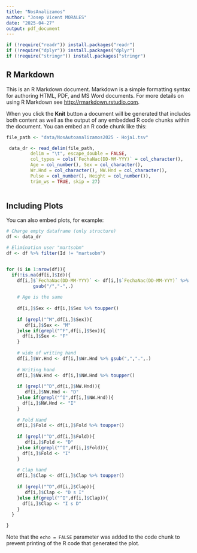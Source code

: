 ```yaml
---
title: "NosAnalizamos"
author: "Josep Vicent MORALES"
date: "2025-04-27"
output: pdf_document
---
```


```r
if (!require("readr")) install.packages("readr")
if (!require("dplyr")) install.packages("dplyr")
if (!require("stringr")) install.packages("stringr")
```

## R Markdown

This is an R Markdown document. Markdown is a simple formatting syntax for authoring HTML, PDF, and MS Word documents. For more details on using R Markdown see <http://rmarkdown.rstudio.com>.

When you click the **Knit** button a document will be generated that includes both content as well as the output of any embedded R code chunks within the document. You can embed an R code chunk like this:

```r

file_path <- "data/NosAutoanalizamos2025 - Hoja1.tsv"

 data_dr <- read_delim(file_path, 
         delim = "\t", escape_double = FALSE, 
         col_types = cols(`FechaNac(DD-MM-YYY)` = col_character(), 
         Age = col_number(), Sex = col_character(), 
         Wr.Hnd = col_character(), NW.Hnd = col_character(), 
         Pulse = col_number(), Height = col_number()), 
         trim_ws = TRUE, skip = 27)
 
```

## Including Plots

You can also embed plots, for example:

```r
# Charge empty dataframe (only structure)
df <- data_dr

# Elimination user "martsobm"
df <- df %>% filter(Id != "martsobm")


for (i in 1:nrow(df)){
  if(!is.na(df[i,]$Id)){
    df[i,]$`FechaNac(DD-MM-YYY)` <- df[i,]$`FechaNac(DD-MM-YYY)` %>% 
          gsub("/","-",.)
      
    # Age is the same
      
    df[i,]$Sex <- df[i,]$Sex %>% toupper()
    
    if (grepl("^M",df[i,]$Sex)){
       df[i,]$Sex <- "M"
    }else if(grepl("^F",df[i,]$Sex)){
      df[i,]$Sex <- "F"
    }
      
    # wide of writing hand
    df[i,]$Wr.Hnd <- df[i,]$Wr.Hnd %>% gsub(",",".",.)
    
    # Writing hand
    df[i,]$NW.Hnd <- df[i,]$NW.Hnd %>% toupper()
    
    if (grepl("^D",df[i,]$NW.Hnd)){
       df[i,]$NW.Hnd <- "D"
    }else if(grepl("^I",df[i,]$NW.Hnd)){
      df[i,]$NW.Hnd <- "I"
    }
    
    # Fold Hand
    df[i,]$Fold <- df[i,]$Fold %>% toupper()
    
    if (grepl("^D",df[i,]$Fold)){
       df[i,]$Fold <- "D"
    }else if(grepl("^I",df[i,]$Fold)){
      df[i,]$Fold <- "I"
    }
    
    # Clap hand
    df[i,]$Clap <- df[i,]$Clap %>% toupper()
    
    if (grepl("^D",df[i,]$Clap)){
       df[i,]$Clap <- "D s I"
    }else if(grepl("^I",df[i,]$Clap)){
      df[i,]$Clap <- "I s D"
    }
  }

}
```

Note that the `echo = FALSE` parameter was added to the code chunk to prevent printing of the R code that generated the plot.
